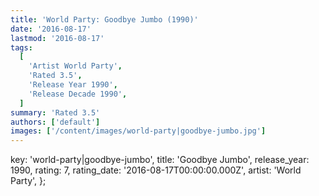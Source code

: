 ```yaml
---
title: 'World Party: Goodbye Jumbo (1990)'
date: '2016-08-17'
lastmod: '2016-08-17'
tags:
  [
    'Artist World Party',
    'Rated 3.5',
    'Release Year 1990',
    'Release Decade 1990',
  ]
summary: 'Rated 3.5'
authors: ['default']
images: ['/content/images/world-party|goodbye-jumbo.jpg']
---
```


  key: 'world-party|goodbye-jumbo',
  title: 'Goodbye Jumbo',
  release_year: 1990,
  rating: 7,
  rating_date: '2016-08-17T00:00:00.000Z',
  artist: 'World Party',
};

<MusicRating data={data} />
